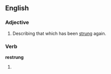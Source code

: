 ==English==

===Adjective===
{{en-adj|-}}

#Describing that which has been [[string|strung]] again.

===Verb===
'''restrung'''

#{{past of|[[restring]]}}